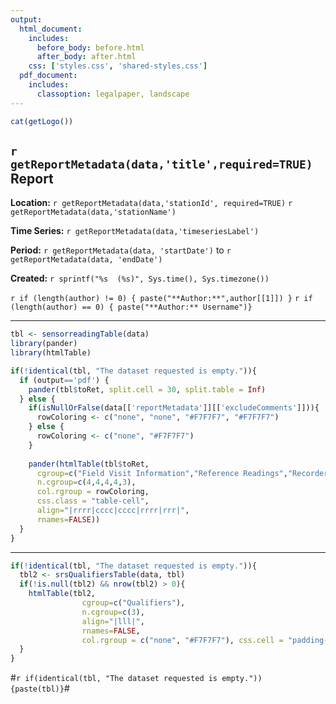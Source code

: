 ```yaml
---
output:
  html_document:
    includes:
      before_body: before.html
      after_body: after.html
    css: ['styles.css', 'shared-styles.css']
  pdf_document:
    includes:
      classoption: legalpaper, landscape
---
```


<div class="header">
<div>
<div class="header-logo">
```r
cat(getLogo())
```
</div>
<div class="header-title">
## `r getReportMetadata(data,'title',required=TRUE)` Report
</div>
</div>
<div class="header-labels">
<div class="header-col-left">
**Location:**  `r getReportMetadata(data,'stationId', required=TRUE)` `r getReportMetadata(data,'stationName')`

**Time Series:** `r getReportMetadata(data,'timeseriesLabel')`
</div>
<div class="header-col-right">
**Period:** `r getReportMetadata(data, 'startDate')` to `r getReportMetadata(data, 'endDate')`

**Created:**  `r sprintf("%s  (%s)", Sys.time(), Sys.timezone())`

`r if (length(author) != 0) { paste("**Author:**",author[[1]]) }`
`r if (length(author) == 0) { paste("**Author:** Username")}`
</div>
</div>
</div>

***
   
```r
tbl <- sensorreadingTable(data)
library(pander)
library(htmlTable)

if(!identical(tbl, "The dataset requested is empty.")){
  if (output=='pdf') {	 	
    pander(tbl$toRet, split.cell = 30, split.table = Inf) 
  } else {
    if(isNullOrFalse(data[['reportMetadata']][['excludeComments']])){
      rowColoring <- c("none", "none", "#F7F7F7", "#F7F7F7")
    } else {
      rowColoring <- c("none", "#F7F7F7")
    }
    
    pander(htmlTable(tbl$toRet, 
      cgroup=c("Field Visit Information","Reference Readings","Recorder Readings","Correction Information","Nearest IV"),
      n.cgroup=c(4,4,4,4,3),
      col.rgroup = rowColoring, 
      css.class = "table-cell",
      align="|rrrr|cccc|cccc|rrrr|rrr|",
      rnames=FALSE))
  }
}

```

***

```r
if(!identical(tbl, "The dataset requested is empty.")){
  tbl2 <- srsQualifiersTable(data, tbl)
  if(!is.null(tbl2) && nrow(tbl2) > 0){
    htmlTable(tbl2,
                cgroup=c("Qualifiers"),
                n.cgroup=c(3),
                align="|lll|", 
                rnames=FALSE, 
                col.rgroup = c("none", "#F7F7F7"), css.cell = "padding-left: 1em; padding-right: 1em; padding-top:.5em;padding-bottom:.5em;")
  }
}
```

#`r if(identical(tbl, "The dataset requested is empty.")) {paste(tbl)}`#